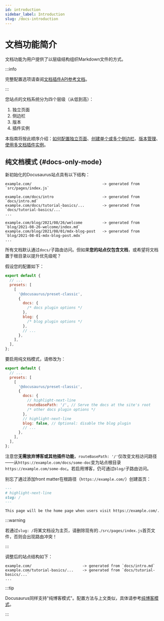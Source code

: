 ```yaml
---
id: introduction
sidebar_label: Introduction
slug: /docs-introduction
---
```


# 文档功能简介

文档功能为用户提供了以层级结构组织Markdown文件的方式。

:::info

完整配置选项请查阅[文档插件API参考文档](./../../api/plugins/plugin-content-docs.mdx)。

:::

您站点的文档系统分为四个层级（从低到高）：

1. 独立页面
2. 侧边栏
3. 版本
4. 插件实例

本指南将按此顺序介绍：[如何配置独立页面](./docs-create-doc.mdx)、[创建单个或多个侧边栏](./sidebar/index.mdx)、[版本管理](./versioning.mdx)、[使用多文档插件实例](./docs-multi-instance.mdx)。

## 纯文档模式 {#docs-only-mode}

新初始化的Docusaurus站点具有以下结构：

```
example.com/                                -> generated from `src/pages/index.js`

example.com/docs/intro                      -> generated from `docs/intro.md`
example.com/docs/tutorial-basics/...        -> generated from `docs/tutorial-basics/...`
...

example.com/blog/2021/08/26/welcome         -> generated from `blog/2021-08-26-welcome/index.md`
example.com/blog/2021/08/01/mdx-blog-post   -> generated from `blog/2021-08-01-mdx-blog-post.mdx`
...
```

所有文档默认通过`docs/`子路由访问。但如果**您的站点仅包含文档**，或希望将文档置于根目录以提升优先级呢？

假设您的配置如下：

```js title="docusaurus.config.js"
export default {
  // ...
  presets: [
    [
      '@docusaurus/preset-classic',
      {
        docs: {
          /* docs plugin options */
        },
        blog: {
          /* blog plugin options */
        },
        // ...
      },
    ],
  ],
};
```

要启用纯文档模式，请修改为：

```js title="docusaurus.config.js"
export default {
  // ...
  presets: [
    [
      '@docusaurus/preset-classic',
      {
        docs: {
          // highlight-next-line
          routeBasePath: '/', // Serve the docs at the site's root
          /* other docs plugin options */
        },
        // highlight-next-line
        blog: false, // Optional: disable the blog plugin
        // ...
      },
    ],
  ],
};
```

注意您**无需放弃博客或其他插件功能**，`routeBasePath: '/'`仅改变文档访问路径——从`https://example.com/docs/some-doc`变为站点根目录`https://example.com/some-doc`。若启用博客，仍可通过`blog/`子路由访问。

别忘了通过添加front matter在根路径（`https://example.com/`）创建首页：

```md title="docs/intro.md"
---
# highlight-next-line
slug: /
---

This page will be the home page when users visit https://example.com/.
```

:::warning

若通过`slug: /`将某文档设为主页，请删除现有的`./src/pages/index.js`首页文件，否则会出现路由冲突！

:::

调整后的站点结构如下：

```
example.com/                       -> generated from `docs/intro.md`
example.com/tutorial-basics/...    -> generated from `docs/tutorial-basics/...`
...
```

:::tip

Docusaurus同样支持"纯博客模式"。配置方法与上文类似，具体请参考[纯博客模式](../../blog.mdx#blog-only-mode)。

:::